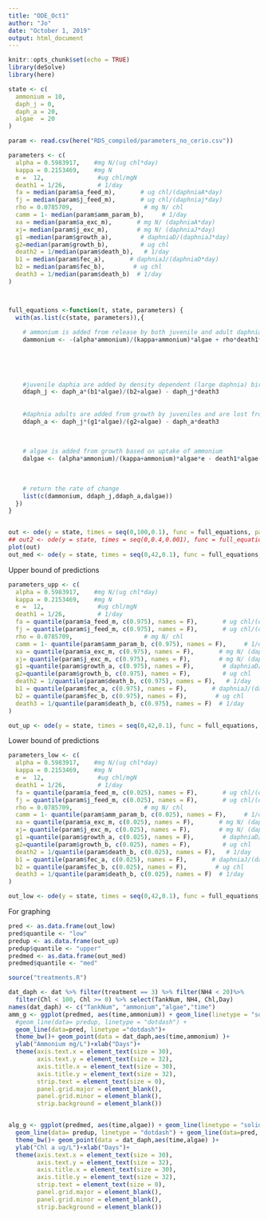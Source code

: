 ```yaml
---
title: "ODE_Oct1"
author: "Jo"
date: "October 1, 2019"
output: html_document
---
```


```r
knitr::opts_chunk$set(echo = TRUE)
library(deSolve)
library(here)
```



```r
state <- c(
  ammonium = 10,
  daph_j = 0,
  daph_a = 20,
  algae  = 20
)

```


```r
param <- read.csv(here("RDS_compiled/parameters_no_cerio.csv"))

parameters <- c(
  alpha = 0.5983917,    #mg N/(ug chl*day)
  kappa = 0.2153469,    #mg N
  e =  12,               #ug chl/mgN
  death1 = 1/26,         # 1/day
  fa = median(param$a_feed_m),       # ug chl/(daphniaA*day)
  fj = median(param$j_feed_m),       # ug chl/(daphniaj*day)
  rho = 0.0785709,                    # mg N/ chl
  camm = 1- median(param$amm_param_b),     # 1/day
  xa = median(param$a_exc_m),       # mg N/ (daphniaA*day) 
  xj= median(param$j_exc_m),        # mg N/ (daphniaJ*day) 
  g1 =median(param$growth_a),        # daphniaD/(daphniaJ*day)
  g2=median(param$growth_b),         # ug chl
  death2 = 1/median(param$death_b),   # 1/day
  b1 = median(param$fec_a),       # daphniaJ/(daphniaD*day)
  b2 = median(param$fec_b),        # ug chl 
  death3 = 1/median(param$death_b)  # 1/day
)




```



```r

full_equations <-function(t, state, parameters) {
  with(as.list(c(state, parameters)),{
  
    # ammonium is added from release by both juvenile and adult daphnia  and lost through algal update and nitritfication 
    dammonium <- -(alpha*ammonium)/(kappa+ammonium)*algae + rho*death1*algae - camm*ammonium + daph_a*xa + daph_j*xj
    
    
    
    
    
    #juvenile daphia are added by density dependent (large daphnia) birth      
    ddaph_j <- daph_a*(b1*algae)/(b2+algae) - daph_j*death3
      
      
    #daphnia adults are added from growth by juveniles and are lost from death
    ddaph_a <- daph_j*(g1*algae)/(g2+algae) - daph_a*death3
    
    
    
    # algae is added from growth based on uptake of ammonium 
    dalgae <- (alpha*ammonium)/(kappa+ammonium)*algae*e - death1*algae- daph_a*fa - daph_j*fj
      
    
    
    # return the rate of change
    list(c(dammonium, ddaph_j,ddaph_a,dalgae))
  }) 
}



```




```r
out <- ode(y = state, times = seq(0,100,0.1), func = full_equations, parms = parameters)
## out2 <- ode(y = state, times = seq(0,0.4,0.001), func = full_equations, parms = parameters, maxsteps=1e5)
plot(out)
out_med <- ode(y = state, times = seq(0,42,0.1), func = full_equations, parms = parameters)

```

Upper bound of predictions
```r
parameters_upp <- c(
  alpha = 0.5983917,    #mg N/(ug chl*day)
  kappa = 0.2153469,    #mg N
  e =  12,               #ug chl/mgN
  death1 = 1/26,         # 1/day
  fa = quantile(param$a_feed_m, c(0.975), names = F),       # ug chl/(daphniaA*day)
  fj = quantile(param$j_feed_m, c(0.975), names = F),       # ug chl/(daphniaj*day)
  rho = 0.0785709,                    # mg N/ chl
  camm = 1- quantile(param$amm_param_b, c(0.975), names = F),     # 1/day
  xa = quantile(param$a_exc_m, c(0.975), names = F),       # mg N/ (daphniaA*day) 
  xj= quantile(param$j_exc_m, c(0.975), names = F),        # mg N/ (daphniaJ*day) 
  g1 =quantile(param$growth_a, c(0.975), names = F),        # daphniaD/(daphniaJ*day)
  g2=quantile(param$growth_b, c(0.975), names = F),         # ug chl
  death2 = 1/quantile(param$death_b, c(0.975), names = F),   # 1/day
  b1 = quantile(param$fec_a, c(0.975), names = F),       # daphniaJ/(daphniaD*day)
  b2 = quantile(param$fec_b, c(0.975), names = F),        # ug chl 
  death3 = 1/quantile(param$death_b, c(0.975), names = F)  # 1/day
)

out_up <- ode(y = state, times = seq(0,42,0.1), func = full_equations, parms = parameters_upp)
```


Lower bound of predictions

```r
parameters_low <- c(
  alpha = 0.5983917,    #mg N/(ug chl*day)
  kappa = 0.2153469,    #mg N
  e =  12,               #ug chl/mgN
  death1 = 1/26,         # 1/day
  fa = quantile(param$a_feed_m, c(0.025), names = F),       # ug chl/(daphniaA*day)
  fj = quantile(param$j_feed_m, c(0.025), names = F),       # ug chl/(daphniaj*day)
  rho = 0.0785709,                    # mg N/ chl
  camm = 1- quantile(param$amm_param_b, c(0.025), names = F),     # 1/day
  xa = quantile(param$a_exc_m, c(0.025), names = F),       # mg N/ (daphniaA*day) 
  xj= quantile(param$j_exc_m, c(0.025), names = F),        # mg N/ (daphniaJ*day) 
  g1 =quantile(param$growth_a, c(0.025), names = F),        # daphniaD/(daphniaJ*day)
  g2=quantile(param$growth_b, c(0.025), names = F),         # ug chl
  death2 = 1/quantile(param$death_b, c(0.025), names = F),   # 1/day
  b1 = quantile(param$fec_a, c(0.025), names = F),       # daphniaJ/(daphniaD*day)
  b2 = quantile(param$fec_b, c(0.025), names = F),        # ug chl 
  death3 = 1/quantile(param$death_b, c(0.025), names = F)  # 1/day
)

out_low <- ode(y = state, times = seq(0,42,0.1), func = full_equations, parms = parameters_low)

```



For graphing

```r
pred <- as.data.frame(out_low)
pred$quantile <- "low"
predup <- as.data.frame(out_up)
predup$quantile <- "upper"
predmed <- as.data.frame(out_med)
predmed$quantile <- "med"

source("treatments.R")

dat_daph <- dat %>% filter(treatment == 3) %>% filter(NH4 < 20)%>% 
  filter(Chl < 100, Chl >= 0) %>% select(TankNum, NH4, Chl,Day)
names(dat_daph) <- c("TankNum", "ammonium","algae","time")
amm_g <- ggplot(predmed, aes(time,ammonium)) + geom_line(linetype = "solid")+ 
  #geom_line(data= predup, linetype = "dotdash") +
  geom_line(data=pred, linetype ="dotdash")+
  theme_bw()+ geom_point(data = dat_daph,aes(time,ammonium) )+
  ylab("Ammonium mg/L")+xlab("Days")+
  theme(axis.text.x = element_text(size = 30),
        axis.text.y = element_text(size = 32),
        axis.title.x = element_text(size = 30),
        axis.title.y = element_text(size = 32),
        strip.text = element_text(size = 0),
        panel.grid.major = element_blank(),
        panel.grid.minor = element_blank(),
        strip.background = element_blank()) 


alg_g <- ggplot(predmed, aes(time,algae)) + geom_line(linetype = "solid")+ 
  geom_line(data= predup, linetype = "dotdash") + geom_line(data=pred, linetype ="dotdash")+
  theme_bw()+ geom_point(data = dat_daph,aes(time,algae) )+
  ylab("Chl a ug/L")+xlab("Days")+
  theme(axis.text.x = element_text(size = 30),
        axis.text.y = element_text(size = 32),
        axis.title.x = element_text(size = 30),
        axis.title.y = element_text(size = 32),
        strip.text = element_text(size = 0),
        panel.grid.major = element_blank(),
        panel.grid.minor = element_blank(),
        strip.background = element_blank()) 

```



